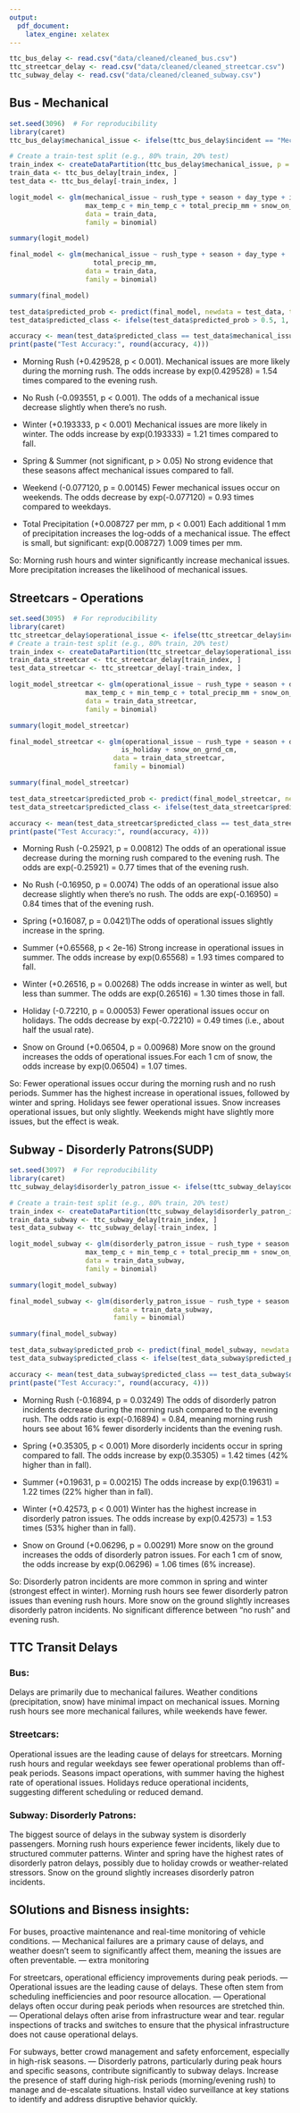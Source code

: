 ---
output:
  pdf_document:
    latex_engine: xelatex
---

```{r}
ttc_bus_delay <- read.csv("data/cleaned/cleaned_bus.csv")
ttc_streetcar_delay <- read.csv("data/cleaned/cleaned_streetcar.csv")
ttc_subway_delay <- read.csv("data/cleaned/cleaned_subway.csv")

```

## Bus - Mechanical
```{r}
set.seed(3096)  # For reproducibility
library(caret)
ttc_bus_delay$mechanical_issue <- ifelse(ttc_bus_delay$incident == "Mechanical", 1, 0)

# Create a train-test split (e.g., 80% train, 20% test)
train_index <- createDataPartition(ttc_bus_delay$mechanical_issue, p = 0.8, list = FALSE)
train_data <- ttc_bus_delay[train_index, ]
test_data <- ttc_bus_delay[-train_index, ]

```


```{r}

logit_model <- glm(mechanical_issue ~ rush_type + season + day_type + is_holiday + 
                   max_temp_c + min_temp_c + total_precip_mm + snow_on_grnd_cm,
                   data = train_data, 
                   family = binomial)

summary(logit_model)


```
```{r}
final_model <- glm(mechanical_issue ~ rush_type + season + day_type +
                     total_precip_mm,
                   data = train_data, 
                   family = binomial)

summary(final_model)
```
```{r}
test_data$predicted_prob <- predict(final_model, newdata = test_data, type = "response")
test_data$predicted_class <- ifelse(test_data$predicted_prob > 0.5, 1, 0)

accuracy <- mean(test_data$predicted_class == test_data$mechanical_issue)
print(paste("Test Accuracy:", round(accuracy, 4)))
```

- Morning Rush (+0.429528, p < 0.001). Mechanical issues are more likely during the morning rush. The odds increase by exp(0.429528) = 1.54 times compared to the evening rush.
- No Rush (-0.093551, p < 0.001). The odds of a mechanical issue decrease slightly when there’s no rush.

- Winter (+0.193333, p < 0.001) Mechanical issues are more likely in winter. The odds increase by exp(0.193333) = 1.21 times compared to fall.
- Spring & Summer (not significant, p > 0.05) No strong evidence that these seasons affect mechanical issues compared to fall.

- Weekend (-0.077120, p = 0.00145) Fewer mechanical issues occur on weekends. The odds decrease by exp(-0.077120) = 0.93 times compared to weekdays.

- Total Precipitation (+0.008727 per mm, p < 0.001) Each additional 1 mm of precipitation increases the log-odds of a mechanical issue. The effect is small, but significant: exp(0.008727)  1.009 times per mm.

So: Morning rush hours and winter significantly increase mechanical issues. More precipitation increases the likelihood of mechanical issues.















## Streetcars - Operations

```{r}
set.seed(3095)  # For reproducibility
library(caret)
ttc_streetcar_delay$operational_issue <- ifelse(ttc_streetcar_delay$incident == "Operations", 1, 0)
# Create a train-test split (e.g., 80% train, 20% test)
train_index <- createDataPartition(ttc_streetcar_delay$operational_issue, p = 0.8, list = FALSE)
train_data_streetcar <- ttc_streetcar_delay[train_index, ]
test_data_streetcar <- ttc_streetcar_delay[-train_index, ]

```


```{r}

logit_model_streetcar <- glm(operational_issue ~ rush_type + season + day_type + is_holiday + 
                   max_temp_c + min_temp_c + total_precip_mm + snow_on_grnd_cm,
                   data = train_data_streetcar, 
                   family = binomial)

summary(logit_model_streetcar)


```
```{r}
final_model_streetcar <- glm(operational_issue ~ rush_type + season + day_type +
                            is_holiday + snow_on_grnd_cm,
                          data = train_data_streetcar,
                          family = binomial)

summary(final_model_streetcar)
```
```{r}
test_data_streetcar$predicted_prob <- predict(final_model_streetcar, newdata = test_data_streetcar, type = "response")
test_data_streetcar$predicted_class <- ifelse(test_data_streetcar$predicted_prob > 0.5, 1, 0)

accuracy <- mean(test_data_streetcar$predicted_class == test_data_streetcar$operational_issue)
print(paste("Test Accuracy:", round(accuracy, 4)))
```

- Morning Rush (-0.25921, p = 0.00812) The odds of an operational issue decrease during the morning rush compared to the evening rush. The odds are exp(-0.25921) = 0.77 times that of the evening rush.

- No Rush (-0.16950, p = 0.0074) The odds of an operational issue also decrease slightly when there’s no rush. The odds are exp(-0.16950) = 0.84 times that of the evening rush.

- Spring (+0.16087, p = 0.0421)The odds of operational issues slightly increase in the spring.
- Summer (+0.65568, p < 2e-16) Strong increase in operational issues in summer. The odds increase by exp(0.65568) = 1.93 times compared to fall.

- Winter (+0.26516, p = 0.00268) The odds increase in winter as well, but less than summer. The odds are exp(0.26516) = 1.30 times those in fall.

- Holiday (-0.72210, p = 0.00053) Fewer operational issues occur on holidays. The odds decrease by exp(-0.72210) = 0.49 times (i.e., about half the usual rate).

- Snow on Ground (+0.06504, p = 0.00968)
More snow on the ground increases the odds of operational issues.For each 1 cm of snow, the odds increase by exp(0.06504) = 1.07 times.

So: Fewer operational issues occur during the morning rush and no rush periods. Summer has the highest increase in operational issues, followed by winter and spring. Holidays see fewer operational issues. Snow increases operational issues, but only slightly. Weekends might have slightly more issues, but the effect is weak.



## Subway - Disorderly Patrons(SUDP)
```{r}
set.seed(3097)  # For reproducibility
library(caret)
ttc_subway_delay$disorderly_patron_issue <- ifelse(ttc_subway_delay$code == "SUDP", 1, 0)

# Create a train-test split (e.g., 80% train, 20% test)
train_index <- createDataPartition(ttc_subway_delay$disorderly_patron_issue, p = 0.8, list = FALSE)
train_data_subway <- ttc_subway_delay[train_index, ]
test_data_subway <- ttc_subway_delay[-train_index, ]

```


```{r}

logit_model_subway <- glm(disorderly_patron_issue ~ rush_type + season + day_type + is_holiday + 
                   max_temp_c + min_temp_c + total_precip_mm + snow_on_grnd_cm,
                   data = train_data_subway, 
                   family = binomial)

summary(logit_model_subway)


```
```{r}
final_model_subway <- glm(disorderly_patron_issue ~ rush_type + season + snow_on_grnd_cm,
                          data = train_data_subway,
                          family = binomial)

summary(final_model_subway)
```
```{r}
test_data_subway$predicted_prob <- predict(final_model_subway, newdata = test_data_subway, type = "response")
test_data_subway$predicted_class <- ifelse(test_data_subway$predicted_prob > 0.5, 1, 0)

accuracy <- mean(test_data_subway$predicted_class == test_data_subway$disorderly_patron_issue)
print(paste("Test Accuracy:", round(accuracy, 4)))
```

-   Morning Rush (-0.16894, p = 0.03249) The odds of disorderly patron incidents decrease during the morning rush compared to the evening rush. The odds ratio is exp(-0.16894) = 0.84, meaning morning rush hours see about 16% fewer disorderly incidents than the evening rush.

-   Spring (+0.35305, p < 0.001) More disorderly incidents occur in spring compared to fall. The odds increase by exp(0.35305) = 1.42 times (42% higher than in fall).
-   Summer (+0.19631, p = 0.00215) The odds increase by exp(0.19631) = 1.22 times (22% higher than in fall).
-   Winter (+0.42573, p < 0.001) Winter has the highest increase in disorderly patron issues. The odds increase by exp(0.42573) = 1.53 times (53% higher than in fall).

- Snow on Ground (+0.06296, p = 0.00291) More snow on the ground increases the odds of disorderly patron issues. For each 1 cm of snow, the odds increase by exp(0.06296) = 1.06 times (6% increase).

So: Disorderly patron incidents are more common in spring and winter (strongest effect in winter). Morning rush hours see fewer disorderly patron issues than evening rush hours.
More snow on the ground slightly increases disorderly patron incidents. No significant difference between "no rush" and evening rush.

## TTC Transit Delays
### Bus:
Delays are primarily due to mechanical failures.
Weather conditions (precipitation, snow) have minimal impact on mechanical issues.
Morning rush hours see more mechanical failures, while weekends have fewer.

### Streetcars:
Operational issues are the leading cause of delays for streetcars.
Morning rush hours and regular weekdays see fewer operational problems than off-peak periods.
Seasons impact operations, with summer having the highest rate of operational issues.
Holidays reduce operational incidents, suggesting different scheduling or reduced demand.

### Subway: Disorderly Patrons:
The biggest source of delays in the subway system is disorderly passengers.
Morning rush hours experience fewer incidents, likely due to structured commuter patterns.
Winter and spring have the highest rates of disorderly patron delays, possibly due to holiday crowds or weather-related stressors.
Snow on the ground slightly increases disorderly patron incidents.


## SOlutions and Bisness insights:
For buses, proactive maintenance and real-time monitoring of vehicle conditions.
--- Mechanical failures are a primary cause of delays, and weather doesn't seem to significantly affect them, meaning the issues are often preventable.
--- extra monitoring

For streetcars, operational efficiency improvements during peak periods.
--- Operational issues are the leading cause of delays. These often stem from scheduling inefficiencies and poor resource allocation.
--- Operational delays often occur during peak periods when resources are stretched thin.
--- Operational delays often arise from infrastructure wear and tear. regular inspections of tracks and switches to ensure that the physical infrastructure does not cause operational delays.

For subways, better crowd management and safety enforcement, especially in high-risk seasons.
--- Disorderly patrons, particularly during peak hours and specific seasons, contribute significantly to subway delays. Increase the presence of staff during high-risk periods (morning/evening rush) to manage and de-escalate situations.
Install video surveillance at key stations to identify and address disruptive behavior quickly.




